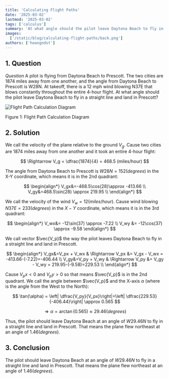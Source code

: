 ```yaml
---
title: 'Calculating Flight Paths'
date: '2025-03-02'
lastmod: '2025-03-02'
tags: ['calculus']
summary: 'At what angle should the pilot leave Daytona Beach to fly in a straight line and land in Prescott?'
images:
  ['/static/blog/calculating-flight-paths/back.png']
authors: ['hoangndst']
---
```


## 1. Question
$Question$ A pilot is flying from Daytona Beach to Prescott. The two cities are 1874 miles away from one another, and the angle from Daytona Beach to Prescott is W28N. At takeoff, there is a 12 mph wind blowing N37E that blows constantly throughout the entire 4-hour flight. At what angle should the pilot leave Daytona Beach to fly in a straight line and land in Prescott?
<div style={{ textAlign: "center" }}>
  <img
    src="/static/blog/calculating-flight-paths/back.png"
    alt="Flight Path Calculation Diagram"
    style={{ width: "80%", display: "block", margin: "0 auto" }}
  />
  <p style={{ textAlign: "center" }}>Figure 1: Flight Path Calculation Diagram</p>
</div>

## 2. Solution
We call the velocity of the plane relative to the ground $V_g$. Cause two cities are 1874 miles away from one another and it took an entire 4-hour flight:

$$
\Rightarrow V_g = \dfrac{1874}{4} = 468.5 (miles/hour)
$$

The angle from Daytona Beach to Prescott is $W28N = 152 (degrees)$ in the X-Y coordinate, which means it is in the 2nd quadrant:

$$
\begin{align*}
V_gx&=-468.5\cos(28)\approx -413.66 \\
V_gy&=468.5\sin(28) \approx 219.95 \\
\end{align*}
$$

We call the velocity of the wind $V_w = 12(miles/hour)$. Cause wind blowing $N37E = 233 (degrees)$ in the $X-Y$ coordinate, which means it is in the 3rd quadrant:

$$
\begin{align*} 
V_wx&=  -12\sin(37) \approx -7.22 \\ 
V_wy &=  -12\cos(37) \approx -9.58
\end{align*}
$$

We call vector $\vec{V_p}$ the way the pilot leaves Daytona Beach to fly in a straight line and land in Prescott.

$$
\begin{align*}
V_gx&=V_px + V_wx  & \Rightarrow V_px &= V_gx - V_wx = -413.66-(-7.22)=-406.44 \\
V_gy&=V_py + V_wy & \Rightarrow V_py &= V_gy - V_wy = 219.95-(-9.58)=229.53 \\
\end{align*}
$$

Cause $V_px < 0$ and $V_py > 0$ so that means $\vec{V_p}$ is in the 2nd quadrant. We call the angle between $\vec{V_p}$ and the X-axis $\alpha$ (where 
 is the angle from the West to the North):

$$
\tan(\alpha) = \left| \dfrac{V_py}{V_px}\right|=\left| \dfrac{229.53}{-406.44}\right| \approx 0.565
$$

$$
\Rightarrow \alpha = \arctan(0.565) \approx 29.46 (degrees)
$$

Thus, the pilot should leave Daytona Beach at an angle of $W29.46N$ to fly in a straight line and land in Prescott. 
That means the plane flew northeast at an angle of $1.46 (degrees)$.

## 3. Conclusion
The pilot should leave Daytona Beach at an angle of $W29.46N$ to fly in a straight line and land in Prescott. That means the plane flew northeast at an angle of $1.46 (degrees)$.
